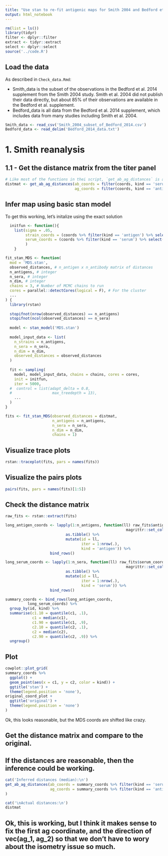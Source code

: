 ```yaml
---
title: "Use stan to re-fit antigenic maps for Smith 2004 and Bedford et al. 2014"
output: html_notebook
---
```



```r
rm(list = ls())
library(tidyr)
filter <- dplyr::filter
extract <- tidyr::extract
select <- dplyr::select
source('../code.R')
```

## Load the data

As described in `Check_data.Rmd`:

* Smith_data is the subset of the observations in the Bedford et al. 2014 supplement from the Smith 2004 study. Smith et al. 2004 did not publish their data directly, but about 85% of their observations are available in the Bedford et al. supplement.
* Bedford_data is all data from the Bedford et al. 2014 supplement, which includes data from many studies including Smith et al. 2004.

```r
Smith_data <- read_csv('Smith_2004_subset_of_Bedford_2014.csv')
Bedford_data <- read_delim('Bedford_2014_data.txt')
```


# 1. Smith reanalysis

## 1.1 - Get the distance matrix from the titer panel

```r
# Like most of the functions in thei script, `get_ab_ag_distances` is a function defined in `../code.R`
distmat <- get_ab_ag_distances(ab_coords = filter(coords, kind == 'serum') %>% coord_tibble_to_matrix(),
                               ag_coords = filter(coords, kind == 'antigen') %>% coord_tibble_to_matrix())
```

## Infer map using basic stan model


To get this working, let's initalize using the exact solution 
```r
  initfun <- function(){
    list(sigma = .05,
         strain_coords = (coords %>% filter(kind == 'antigen') %>% select(starts_with('c')) %>% as.matrix),
         serum_coords = (coords %>% filter(kind == 'serum') %>% select(starts_with('c')) %>% as.matrix)
         )
    }
```


```r
fit_stan_MDS <- function(
  mod = 'MDS.stan',
  observed_distances, # n_antigen x n_antibody matrix of distances
  n_antigens, # integer
  n_sera, # integer
  n_dim, # integer
  chains = 3, # Number of MCMC chains to run
  cores = parallel::detectCores(logical = F), # For the cluster
  ...
) {
  library(rstan)
  
  stopifnot(nrow(observed_distances) == n_antigens)
  stopifnot(ncol(observed_distances) == n_sera)
  
  model <- stan_model('MDS.stan')
  
  model_input_data <- list(
    n_strains = n_antigens,
    n_sera = n_sera,
    n_dim = n_dim,
    observed_distances = observed_distances
  )
  
  fit <- sampling(
    model, model_input_data, chains = chains, cores = cores, 
    init = initfun,
    iter = 5000,
  #  control = list(adapt_delta = 0.8,
  #                  max_treedepth = 13),
    ...
  )
}

```

```r
fits <- fit_stan_MDS(observed_distances = distmat, 
                     n_antigens = n_antigens, 
                     n_sera = n_sera, 
                     n_dim = n_dim, 
                     chains = 1)
```

## Visualize trace plots
```r
rstan::traceplot(fits, pars = names(fits))
```

## Visualize the pairs plots
```r
pairs(fits, pars = names(fits)[1:5])
```

## Check the distance matrix
```r
raw_fits <- rstan::extract(fits)

long_antigen_coords <- lapply(1:n_antigens, function(ll) raw_fits$antigen_coords[,ll,] %>%
                                                      magrittr::set_colnames(c('c1', 'c2')) %>%
                           as.tibble() %>%
                           mutate(id = ll,
                                  iter = 1:nrow(.),
                                  kind = 'antigen')) %>%
                    bind_rows()

long_serum_coords <- lapply(1:n_sera, function(ll) raw_fits$serum_coords[,ll,] %>%
                                                      magrittr::set_colnames(c('c1', 'c2')) %>%
                           as.tibble() %>%
                           mutate(id = ll,
                                  iter = 1:nrow(.),
                                  kind = 'serum')) %>%
                    bind_rows()

summary_coords <- bind_rows(long_antigen_coords,
          long_serum_coords) %>%
  group_by(id, kind) %>%
  summarise(c1.10 = quantile(c1, .1),
            c1 = median(c1),
            c1.90 = quantile(c1, .9),
            c2.10 = quantile(c2, .1),
            c2 = median(c2),
            c2.90 = quantile(c2, .9)) %>%
  ungroup()
```

## Plot
```r
cowplot::plot_grid(
summary_coords %>%
  ggplot() +
  geom_point(aes(x = c1, y = c2, color = kind)) +
  ggtitle('stan') +
  theme(legend.position = 'none'),
original_coord_plot +
  ggtitle('original') +
  theme(legend.position = 'none')
)
```
 
 Ok, this looks reasonable, but the MDS coords are shifted like crazy.

## Get the distance matrix and compare to the original.
## If the distances are reasonable, then the inference could be working.
```r
cat('Inferred distances (median):\n')
get_ab_ag_distances(ab_coords = summary_coords %>% filter(kind == 'serum') %>% select(matches('c\\d$')) %>% as.matrix(), 
                    ag_coords = summary_coords %>% filter(kind == 'antigen') %>% select(matches('c\\d$')) %>% as.matrix()
)

cat('\nActual distances:\n')
distmat
```


## Ok, this is working, but I think it makes sense to fix the first ag coordinate, and the direction of vec(ag_1, ag_2) so that we don't have to wory about the isometry issue so much.